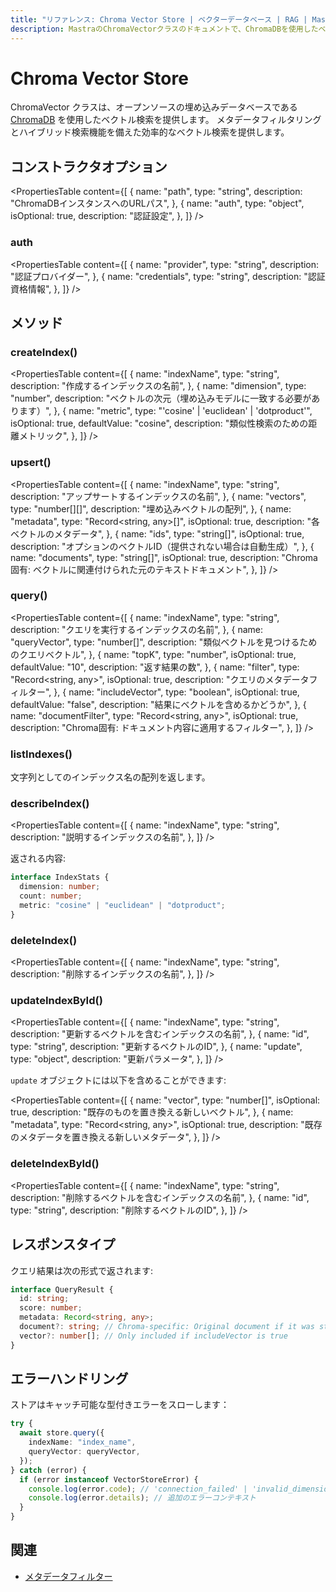 ```yaml
---
title: "リファレンス: Chroma Vector Store | ベクターデータベース | RAG | Mastra ドキュメント"
description: MastraのChromaVectorクラスのドキュメントで、ChromaDBを使用したベクター検索を提供します。
---
```


# Chroma Vector Store

ChromaVector クラスは、オープンソースの埋め込みデータベースである [ChromaDB](https://www.trychroma.com/) を使用したベクトル検索を提供します。
メタデータフィルタリングとハイブリッド検索機能を備えた効率的なベクトル検索を提供します。

## コンストラクタオプション

<PropertiesTable
  content={[
    {
      name: "path",
      type: "string",
      description: "ChromaDBインスタンスへのURLパス",
    },
    {
      name: "auth",
      type: "object",
      isOptional: true,
      description: "認証設定",
    },
  ]}
/>

### auth

<PropertiesTable
  content={[
    {
      name: "provider",
      type: "string",
      description: "認証プロバイダー",
    },
    {
      name: "credentials",
      type: "string",
      description: "認証資格情報",
    },
  ]}
/>

## メソッド

### createIndex()

<PropertiesTable
  content={[
    {
      name: "indexName",
      type: "string",
      description: "作成するインデックスの名前",
    },
    {
      name: "dimension",
      type: "number",
      description: "ベクトルの次元（埋め込みモデルに一致する必要があります）",
    },
    {
      name: "metric",
      type: "'cosine' | 'euclidean' | 'dotproduct'",
      isOptional: true,
      defaultValue: "cosine",
      description: "類似性検索のための距離メトリック",
    },
  ]}
/>

### upsert()

<PropertiesTable
  content={[
    {
      name: "indexName",
      type: "string",
      description: "アップサートするインデックスの名前",
    },
    {
      name: "vectors",
      type: "number[][]",
      description: "埋め込みベクトルの配列",
    },
    {
      name: "metadata",
      type: "Record<string, any>[]",
      isOptional: true,
      description: "各ベクトルのメタデータ",
    },
    {
      name: "ids",
      type: "string[]",
      isOptional: true,
      description: "オプションのベクトルID（提供されない場合は自動生成）",
    },
    {
      name: "documents",
      type: "string[]",
      isOptional: true,
      description:
        "Chroma固有: ベクトルに関連付けられた元のテキストドキュメント",
    },
  ]}
/>

### query()

<PropertiesTable
  content={[
    {
      name: "indexName",
      type: "string",
      description: "クエリを実行するインデックスの名前",
    },
    {
      name: "queryVector",
      type: "number[]",
      description: "類似ベクトルを見つけるためのクエリベクトル",
    },
    {
      name: "topK",
      type: "number",
      isOptional: true,
      defaultValue: "10",
      description: "返す結果の数",
    },
    {
      name: "filter",
      type: "Record<string, any>",
      isOptional: true,
      description: "クエリのメタデータフィルター",
    },
    {
      name: "includeVector",
      type: "boolean",
      isOptional: true,
      defaultValue: "false",
      description: "結果にベクトルを含めるかどうか",
    },
    {
      name: "documentFilter",
      type: "Record<string, any>",
      isOptional: true,
      description: "Chroma固有: ドキュメント内容に適用するフィルター",
    },
  ]}
/>

### listIndexes()

文字列としてのインデックス名の配列を返します。

### describeIndex()

<PropertiesTable
  content={[
    {
      name: "indexName",
      type: "string",
      description: "説明するインデックスの名前",
    },
  ]}
/>

返される内容:

```typescript copy
interface IndexStats {
  dimension: number;
  count: number;
  metric: "cosine" | "euclidean" | "dotproduct";
}
```

### deleteIndex()

<PropertiesTable
  content={[
    {
      name: "indexName",
      type: "string",
      description: "削除するインデックスの名前",
    },
  ]}
/>

### updateIndexById()

<PropertiesTable
  content={[
    {
      name: "indexName",
      type: "string",
      description: "更新するベクトルを含むインデックスの名前",
    },
    {
      name: "id",
      type: "string",
      description: "更新するベクトルのID",
    },
    {
      name: "update",
      type: "object",
      description: "更新パラメータ",
    },
  ]}
/>

`update` オブジェクトには以下を含めることができます:

<PropertiesTable
  content={[
    {
      name: "vector",
      type: "number[]",
      isOptional: true,
      description: "既存のものを置き換える新しいベクトル",
    },
    {
      name: "metadata",
      type: "Record<string, any>",
      isOptional: true,
      description: "既存のメタデータを置き換える新しいメタデータ",
    },
  ]}
/>

### deleteIndexById()

<PropertiesTable
  content={[
    {
      name: "indexName",
      type: "string",
      description: "削除するベクトルを含むインデックスの名前",
    },
    {
      name: "id",
      type: "string",
      description: "削除するベクトルのID",
    },
  ]}
/>

## レスポンスタイプ

クエリ結果は次の形式で返されます:

```typescript copy
interface QueryResult {
  id: string;
  score: number;
  metadata: Record<string, any>;
  document?: string; // Chroma-specific: Original document if it was stored
  vector?: number[]; // Only included if includeVector is true
}
```

## エラーハンドリング

ストアはキャッチ可能な型付きエラーをスローします：

```typescript copy
try {
  await store.query({
    indexName: "index_name",
    queryVector: queryVector,
  });
} catch (error) {
  if (error instanceof VectorStoreError) {
    console.log(error.code); // 'connection_failed' | 'invalid_dimension' | etc
    console.log(error.details); // 追加のエラーコンテキスト
  }
}
```

## 関連

- [メタデータフィルター](./metadata-filters)
